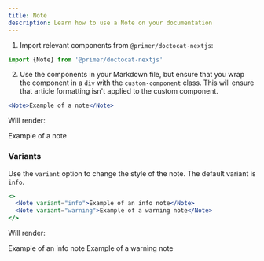 ```yaml
---
title: Note
description: Learn how to use a Note on your documentation
---
```


1. Import relevant components from `@primer/doctocat-nextjs`:

```js
import {Note} from '@primer/doctocat-nextjs'
```

2. Use the components in your Markdown file, but ensure that you wrap the component in a `div` with the `custom-component` class. This will ensure that article formatting isn't applied to the custom component.

```jsx
<Note>Example of a note</Note>
```

Will render:

<Note>Example of a note</Note>

### Variants

Use the `variant` option to change the style of the note. The default variant is `info`.

```jsx
<>
  <Note variant="info">Example of an info note</Note>
  <Note variant="warning">Example of a warning note</Note>
</>
```

Will render:

<Note variant="info">Example of an info note</Note>
<Note variant="warning">Example of a warning note</Note>
